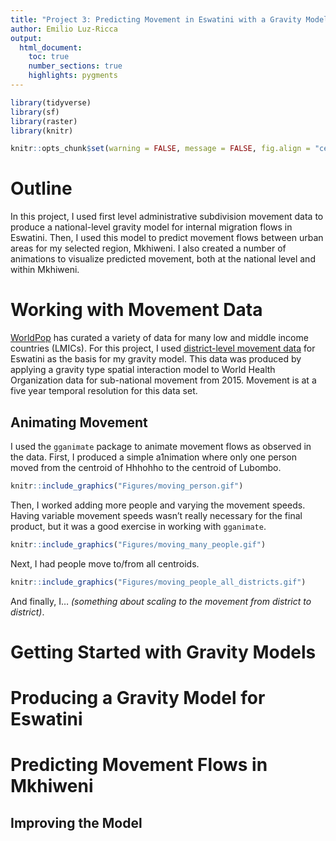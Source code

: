 ```yaml
---
title: "Project 3: Predicting Movement in Eswatini with a Gravity Model"
author: Emilio Luz-Ricca
output:
  html_document:
    toc: true
    number_sections: true
    highlights: pygments
---
```


```r
library(tidyverse)
library(sf)
library(raster)
library(knitr)

knitr::opts_chunk$set(warning = FALSE, message = FALSE, fig.align = "center", echo = FALSE, out.width = "50%")
```

# Outline 

In this project, I used first level administrative subdivision movement data to produce a national-level gravity model for internal migration flows in Eswatini. Then, I used this model to predict movement flows between urban areas for my selected region, Mkhiweni. I also created a number of animations to visualize predicted movement, both at the national level and within Mkhiweni.

# Working with Movement Data

[WorldPop](https://www.worldpop.org/) has curated a variety of data for many low and middle income countries (LMICs). For this project, I used [district-level movement data](https://www.worldpop.org/geodata/summary?id=1281) for Eswatini as the basis for my gravity model. This data was produced by applying a gravity type spatial interaction model to World Health Organization data for sub-national movement from 2015. Movement is at a five year temporal resolution for this data set.

<!--
TODO: 
  -include plots that show in-out migration for each centroid
  -move animations to this section as a more appealing way of looking at movement
-->

## Animating Movement

I used the `gganimate` package to animate movement flows as observed in the data. First, I produced a simple a1nimation where only one person moved from the centroid of Hhhohho to the centroid of Lubombo. 

```r
knitr::include_graphics("Figures/moving_person.gif")
```

Then, I worked adding more people and varying the movement speeds. Having variable movement speeds wasn't really necessary for the final product, but it was a good exercise in working with `gganimate`.

```r
knitr::include_graphics("Figures/moving_many_people.gif")
```

Next, I had people move to/from all centroids.

```r
knitr::include_graphics("Figures/moving_people_all_districts.gif")
```

And finally, I... _(something about scaling to the movement from district to district)_.

# Getting Started with Gravity Models

<!--
TODO: 
  -talk about the London vignette and include some of the results
  -talk about the Garcia paper and the dynamics of gravity models
    -applicability to other countries
    -cross-temporal applicability
-->

# Producing a Gravity Model for Eswatini

<!--
TODO:
  -talk about the wrangling procedure and show the OD matrix
    -mention the coding for the diff adm 1s
  -discuss the use of this OD matrix and how it leads into the estimation of a gravity model
    -talk a little bit about diff estimation procedures (ddm/ppml)...?
  -visually compare fitted values w/actual movement in some way
    -see how the model improves when NTL are added
-->

# Predicting Movement Flows in Mkhiweni

<!--
TODO: 
  -add in voronoi tessellation and short discussion of how project 1 leads into this analysis
  -show the pred movement using the national level gravity model (visually...?)
-->

## Improving the Model

<!--
TODO:
  -generally, talk about how we could improve the gravity model 
    -are there issues w/using a national-level model for a smaller region... look at Garcia et al.
    -talk about improving the temporal + spatial granularity of the gravity model
  -look at how the animation could be improved (more visual info?)
-->

